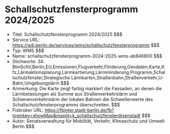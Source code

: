 # Schallschutzfensterprogramm 2024/2025
- Titel: Schallschutzfensterprogramm 2024/2025 $$$
- Service URL: https://gdi.berlin.de/services/wms/schallschutzfensterprogramm $$$
- Typ: WMS $$$
- Name: schallschutzfensterprogramm-2024-2025-wms-ab846800 $$$
- Stichworte: 34. BImSchV,Berlin,EU,Emissionen,Flugverkehr,Förderung,Geodaten,Karte,Kfz,Lärmaktionsplanung,Lärmkartierung,Lärmminderung,Programm,Schallschutzfenster,Strategische Lärmkarten,Straßenbahn,Straßenverkehr,U-Bahn,Umgebungslärm $$$
- Anmerkung: Die Karte zeigt farbig markiert die Fassaden, an denen die Lärmbelastungen als Summe aus Straßenverkehrslärm und Schienenverkehrslärm der lokalen Bahnen die Schwellenwerte des Schallschutzfensterprogramms überschreiten. $$$
- Fisbroker URL: https://fbinter.stadt-berlin.de/fb?loginkey=showMap&mapId=k_schallschutzfenster@senstadt $$$
- Autor: Senatsverwaltung für Mobilität, Verkehr, Klimaschutz und Umwelt Berlin $$$
